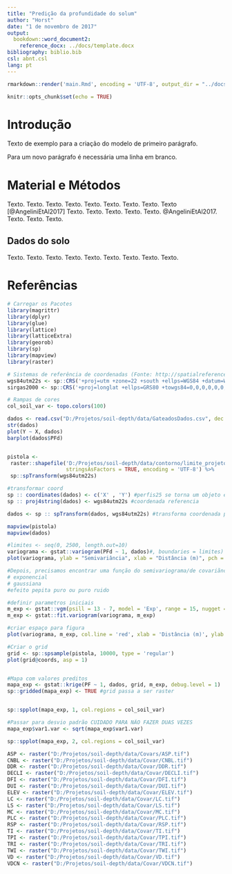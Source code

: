 ```yaml
---
title: "Predição da profundidade do solum"
author: "Horst"
date: "1 de novembro de 2017"
output:
  bookdown::word_document2:
    reference_docx: ../docs/template.docx
bibliography: biblio.bib
csl: abnt.csl
lang: pt
---
```


```r
rmarkdown::render('main.Rmd', encoding = 'UTF-8', output_dir = "../docs")
```

```r
knitr::opts_chunk$set(echo = TRUE)
```

# Introdução

Texto de exemplo para a criação do modelo de primeiro parágrafo.

Para um novo parágrafo é necessária uma linha em branco.

# Material e Métodos
Texto. Texto. Texto. Texto. Texto. Texto. Texto. Texto. Texto [@AngeliniEtAl2017]
Texto. Texto. Texto. Texto. Texto. @AngeliniEtAl2017. Texto. Texto. Texto. 

## Dados do solo
Texto. Texto. Texto. Texto. Texto. Texto. Texto. Texto. Texto. 


# Referências

```r
# Carregar os Pacotes
library(magrittr)
library(dplyr)
library(glue)
library(lattice)
library(latticeExtra)
library(georob)
library(sp)
library(mapview)
library(raster)

# Sistemas de referência de coordenadas (Fonte: http://spatialreference.org/ref/epsg/)
wgs84utm22s <- sp::CRS('+proj=utm +zone=22 +south +ellps=WGS84 +datum=WGS84 +units=m +no_defs')
sirgas2000 <- sp::CRS('+proj=longlat +ellps=GRS80 +towgs84=0,0,0,0,0,0,0 +no_defs')

# Rampas de cores
col_soil_var <- topo.colors(100)
```

```r

dados <- read.csv("D:/Projetos/soil-depth/data/GateadosDados.csv", dec = ".", sep= ";", stringsAsFactors = FALSE)
str(dados)
plot(Y ~ X, dados)
barplot(dados$PFd)


pistola <- 
 raster::shapefile('D:/Projetos/soil-depth/data/contorno/limite_projeto.shp',
                   stringsAsFactors = TRUE, encoding = 'UTF-8') %>%
 sp::spTransform(wgs84utm22s)
```

```r
#transformar coord
sp :: coordinates(dados) <- c('X' , 'Y') #perfis25 se torna um objeto espacial
sp :: proj4string(dados) <- wgs84utm22s #coordenada referencia

dados <- sp :: spTransform(dados, wgs84utm22s) #transforma coordenada para wgs84

mapview(pistola)
mapview(dados)
```

```r

#limites <- seq(0, 2500, length.out=10)
variograma <- gstat::variogram(PFd ~ 1, dados)#, boundaries = limites)
plot(variograma, ylab = "Semivariância", xlab = "Distância (m)", pch = 20, cex = 1.5, plot.numbers = TRUE) #plot.numbers (pares de dados)


```

```r
#Depois, precisamos encontrar uma função do semivariograma/de covariãncia que descrevam esse comportamento dos dados:
# exponencial
# gaussiana
#efeito pepita puro ou puro ruido

#definir parametros iniciais
m_exp <- gstat::vgm(psill = 13 - 7, model = 'Exp', range = 15, nugget = 5)
m_exp <- gstat::fit.variogram(variograma, m_exp)

#criar espaço para figura
plot(variograma, m_exp, col.line = 'red', xlab = 'Distância (m)', ylab = 'Semivariância')

```

```r

#Criar o grid
grid <- sp::spsample(pistola, 10000, type = 'regular')
plot(grid@coords, asp = 1)


#Mapa com valores preditos
mapa_exp <- gstat::krige(PF ~ 1, dados, grid, m_exp, debug.level = 1)
sp::gridded(mapa_exp) <- TRUE #grid passa a ser raster


sp::spplot(mapa_exp, 1, col.regions = col_soil_var)

```

```r
#Passar para desvio padrão CUIDADO PARA NÃO FAZER DUAS VEZES
mapa_exp$var1.var <- sqrt(mapa_exp$var1.var)

sp::spplot(mapa_exp, 2, col.regions = col_soil_var)
```

```r

ASP <- raster("D:/Projetos/soil-depth/data/Covars/ASP.tif")
CNBL <- raster("D:/Projetos/soil-depth/data/Covar/CNBL.tif")
DDR <- raster("D:/Projetos/soil-depth/data/Covar/DDR.tif")
DECLI <- raster("D:/Projetos/soil-depth/data/Covar/DECLI.tif")
DFI <- raster("D:/Projetos/soil-depth/data/Covar/DFI.tif")
DUI <- raster("D:/Projetos/soil-depth/data/Covar/DUI.tif")
ELEV <- raster("D:/Projetos/soil-depth/data/Covar/ELEV.tif")
LC <- raster("D:/Projetos/soil-depth/data/Covar/LC.tif")
LS <- raster("D:/Projetos/soil-depth/data/Covar/LS.tif")
MC <- raster("D:/Projetos/soil-depth/data/Covar/MC.tif")
PLC <- raster("D:/Projetos/soil-depth/data/Covar/PLC.tif")
RSP <- raster("D:/Projetos/soil-depth/data/Covar/RSP.tif")
TI <- raster("D:/Projetos/soil-depth/data/Covar/TI.tif")
TPI <- raster("D:/Projetos/soil-depth/data/Covar/TPI.tif")
TRI <- raster("D:/Projetos/soil-depth/data/Covar/TRI.tif")
TWI <- raster("D:/Projetos/soil-depth/data/Covar/TWI.tif")
VD <- raster("D:/Projetos/soil-depth/data/Covar/VD.tif")
VDCN <- raster("D:/Projetos/soil-depth/data/Covar/VDCN.tif")






```
